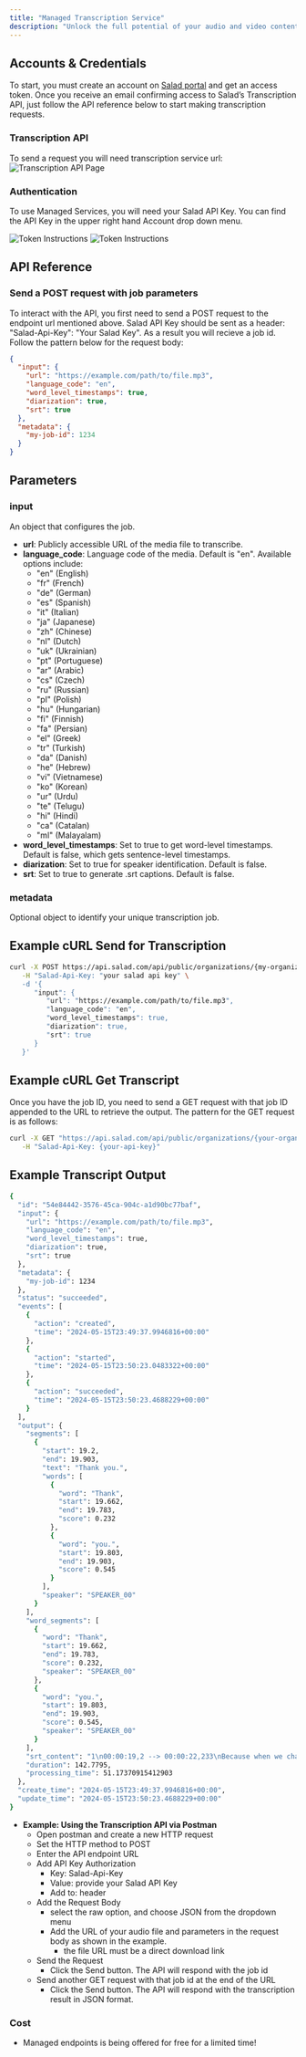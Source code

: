 ```yaml
---
title: "Managed Transcription Service"
description: "Unlock the full potential of your audio and video content with our transcription service tailored for media companies. Transcribe files up to 2 hours long in 98 languages, complete with advanced features like speaker diarization and word-level time coding. Generate accurate transcripts and captions in .json & .srt format to enhance your media production, streamline post-production processes, and reach a global audience more effectively with closed captions and subtitles. More features are coming soon."
---
```



## Accounts & Credentials

To start, you must create an account on [Salad portal](https://portal.salad.com/) and get an access token. Once you receive an email confirming access to Salad’s Transcription API, just follow the API reference below to start making transcription requests.

### Transcription API

To send a request you will need transcription service url:
<img src="/managed-services/images/transcription_url.png" alt="Transcription API Page" />

### Authentication

To use Managed Services, you will need your Salad API Key. You can find the API Key in the upper right hand Account drop down menu.

<img src="/inference-endpoints/images/7094421-image.png" alt="Token Instructions" />
<img src="/inference-endpoints/images/9d9c06f-image.png" alt="Token Instructions" />

## API Reference

### Send a POST request with job parameters

To interact with the API, you first need to send a POST request to the endpoint url mentioned above. Salad API Key should be sent as a header: "Salad-Api-Key": "Your Salad Key". As a result you will recieve a job id. Follow the pattern below for the request body:

```json
{
  "input": {
    "url": "https://example.com/path/to/file.mp3",
    "language_code": "en",
    "word_level_timestamps": true,
    "diarization": true,
    "srt": true
  },
  "metadata": {
    "my-job-id": 1234
  }
}

```

## Parameters

### input
An object that configures the job.
- **url**: Publicly accessible URL of the media file to transcribe.
- **language_code**: Language code of the media. Default is "en". Available options include:
  - "en" (English)
  - "fr" (French)
  - "de" (German)
  - "es" (Spanish)
  - "it" (Italian)
  - "ja" (Japanese)
  - "zh" (Chinese)
  - "nl" (Dutch)
  - "uk" (Ukrainian)
  - "pt" (Portuguese)
  - "ar" (Arabic)
  - "cs" (Czech)
  - "ru" (Russian)
  - "pl" (Polish)
  - "hu" (Hungarian)
  - "fi" (Finnish)
  - "fa" (Persian)
  - "el" (Greek)
  - "tr" (Turkish)
  - "da" (Danish)
  - "he" (Hebrew)
  - "vi" (Vietnamese)
  - "ko" (Korean)
  - "ur" (Urdu)
  - "te" (Telugu)
  - "hi" (Hindi)
  - "ca" (Catalan)
  - "ml" (Malayalam)
- **word_level_timestamps**: Set to true to get word-level timestamps. Default is false, which gets sentence-level timestamps.
- **diarization**: Set to true for speaker identification. Default is false.
- **srt**: Set to true to generate .srt captions. Default is false.

### metadata
Optional object to identify your unique transcription job.

## Example cURL Send for Transcription

```bash
curl -X POST https://api.salad.com/api/public/organizations/{my-organization}/inference-endpoints/transcribe/jobs \
   -H "Salad-Api-Key: "your salad api key" \
   -d '{
      "input": {
         "url": "https://example.com/path/to/file.mp3",
         "language_code": "en",
         "word_level_timestamps": true,
         "diarization": true,
         "srt": true
      }
   }'
```



## Example cURL Get Transcript
Once you have the job ID, you need to send a GET request with that job ID appended to the URL to retrieve the output. The pattern for the GET request is as follows:


```bash
curl -X GET "https://api.salad.com/api/public/organizations/{your-organization}/inference-endpoints/transcribe/jobs/{job_id}" \
   -H "Salad-Api-Key: {your-api-key}"
```

## Example Transcript Output

```bash
{
  "id": "54e84442-3576-45ca-904c-a1d90bc77baf",
  "input": {
    "url": "https://example.com/path/to/file.mp3",
    "language_code": "en",
    "word_level_timestamps": true,
    "diarization": true,
    "srt": true
  },
  "metadata": {
    "my-job-id": 1234
  },
  "status": "succeeded",
  "events": [
    {
      "action": "created",
      "time": "2024-05-15T23:49:37.9946816+00:00"
    },
    {
      "action": "started",
      "time": "2024-05-15T23:50:23.0483322+00:00"
    },
    {
      "action": "succeeded",
      "time": "2024-05-15T23:50:23.4688229+00:00"
    }
  ],
  "output": {
    "segments": [
      {
        "start": 19.2,
        "end": 19.903,
        "text": "Thank you.",
        "words": [
          {
            "word": "Thank",
            "start": 19.662,
            "end": 19.783,
            "score": 0.232
          },
          {
            "word": "you.",
            "start": 19.803,
            "end": 19.903,
            "score": 0.545
          }
        ],
        "speaker": "SPEAKER_00"
      }
    ],
    "word_segments": [
      {
        "word": "Thank",
        "start": 19.662,
        "end": 19.783,
        "score": 0.232,
        "speaker": "SPEAKER_00"
      },
      {
        "word": "you.",
        "start": 19.803,
        "end": 19.903,
        "score": 0.545,
        "speaker": "SPEAKER_00"
      }
    ],
    "srt_content": "1\n00:00:19,2 --> 00:00:22,233\nBecause when we change the dialogue, we can change our world.\n\n",
    "duration": 142.7795,
    "processing_time": 51.17370915412903
  },
  "create_time": "2024-05-15T23:49:37.9946816+00:00",
  "update_time": "2024-05-15T23:50:23.4688229+00:00"
}

```

- **Example: Using the Transcription API via Postman**
  - Open postman and create a new HTTP request
  - Set the HTTP method to POST
  - Enter the API endpoint URL
  - Add API Key Authorization
    - Key: Salad-Api-Key
    - Value: provide your Salad API Key
    - Add to: header
  - Add the Request Body
    - select the raw option, and choose JSON from the dropdown menu
    - Add the URL of your audio file and parameters in the request body as shown in the example.
      - the file URL must be a direct download link
  - Send the Request
    - Click the Send button. The API will respond with the job id
  - Send another GET request with that job id at the end of the URL
    - Click the Send button. The API will respond with the transcription result in JSON format.

### Cost
 - Managed endpoints is being offered for free for a limited time!